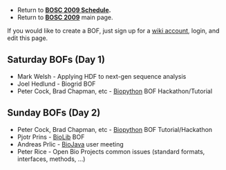 * Return to '''[[BOSC_2009_Schedule | BOSC 2009 Schedule]].'''
* Return to '''[[BOSC_2009 | BOSC 2009]]''' main page.

If you would like to create a BOF, just sign up for a [[Special:Userlogin| wiki account]], login, and edit this page. 

== Saturday BOFs (Day 1) ==

* Mark Welsh - Applying HDF to next-gen sequence analysis
* Joel Hedlund - Biogrid BOF
* Peter Cock, Brad Chapman, etc - [http://biopython.org Biopython] BOF Hackathon/Tutorial

== Sunday BOFs (Day 2) ==

* Peter Cock, Brad Chapman, etc - [http://biopython.org Biopython] BOF Tutorial/Hackathon
* Pjotr Prins - [http://biolib.open-bio.org/ BioLib] BOF
* Andreas Prlic - [http://www.biojava.org BioJava] user meeting
* Peter Rice - Open Bio Projects common issues (standard formats, interfaces, methods, ...)